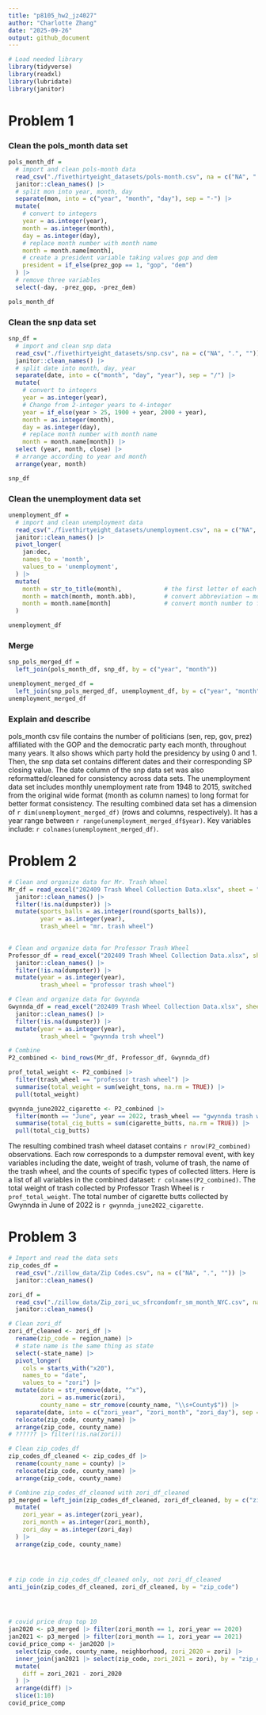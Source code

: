 ```yaml
---
title: "p8105_hw2_jz4027"
author: "Charlotte Zhang"
date: "2025-09-26"
output: github_document
---
```

```r
# Load needed library
library(tidyverse)
library(readxl)
library(lubridate)
library(janitor)
```

# Problem 1
### Clean the pols_month data set 
```r
pols_month_df = 
  # import and clean pols-month data
  read_csv("./fivethirtyeight_datasets/pols-month.csv", na = c("NA", ".", "")) |>
  janitor::clean_names() |>
  # split mon into year, month, day
  separate(mon, into = c("year", "month", "day"), sep = "-") |>
  mutate(
    # convert to integers
    year = as.integer(year),
    month = as.integer(month),
    day = as.integer(day),
    # replace month number with month name
    month = month.name[month],
    # create a president variable taking values gop and dem
    president = if_else(prez_gop == 1, "gop", "dem")
  ) |>
  # remove three variables
  select(-day, -prez_gop, -prez_dem)

pols_month_df
```

### Clean the snp data set
```r
snp_df = 
  # import and clean snp data
  read_csv("./fivethirtyeight_datasets/snp.csv", na = c("NA", ".", "")) |>
  janitor::clean_names() |>
  # split date into month, day, year
  separate(date, into = c("month", "day", "year"), sep = "/") |>
  mutate(
    # convert to integers
    year = as.integer(year),
    # Change from 2-integer years to 4-integer
    year = if_else(year > 25, 1900 + year, 2000 + year),
    month = as.integer(month),
    day = as.integer(day),
    # replace month number with month name
    month = month.name[month]) |>
  select (year, month, close) |>
  # arrange according to year and month
  arrange(year, month)

snp_df
```

### Clean the unemployment data set
```r
unemployment_df = 
  # import and clean unemployment data
  read_csv("./fivethirtyeight_datasets/unemployment.csv", na = c("NA", ".", "")) |>
  janitor::clean_names() |>
  pivot_longer(
    jan:dec,
    names_to = 'month',
    values_to = 'unemployment',
  ) |>
  mutate(
    month = str_to_title(month),            # the first letter of each month is capitalized
    month = match(month, month.abb),        # convert abbreviation → month number
    month = month.name[month]               # convert month number to full month name for format consistency 
  )

unemployment_df
```

### Merge
```r
snp_pols_merged_df = 
  left_join(pols_month_df, snp_df, by = c("year", "month"))

unemployment_merged_df =
  left_join(snp_pols_merged_df, unemployment_df, by = c("year", "month"))
unemployment_merged_df
```

### Explain and describe
pols_month csv file contains the number of politicians (sen, rep, gov, prez) affiliated with the GOP and the democratic party each month, throughout many years. It also shows which party hold the presidency by using 0 and 1. Then, the snp data set contains different dates and their corresponding SP closing value. The date column of the snp data set was also reformatted/cleaned for consistency across data sets. The unemployment data set includes monthly unemployment rate from 1948 to 2015, switched from the original wide format (month as column names) to long format for better format consistency. The resulting combined data set has a dimension of `r dim(unemployment_merged_df)` (rows and columns, respectively). It has a year range between `r range(unemployment_merged_df$year)`. Key variables include: `r colnames(unemployment_merged_df)`.

# Problem 2
```r
# Clean and organize data for Mr. Trash Wheel
Mr_df = read_excel("202409 Trash Wheel Collection Data.xlsx", sheet = "Mr. Trash Wheel", range = "A2:N653" ) |>
  janitor::clean_names() |>
  filter(!is.na(dumpster)) |>
  mutate(sports_balls = as.integer(round(sports_balls)),
         year = as.integer(year),
         trash_wheel = "mr. trash wheel") 
  
```

```r
# Clean and organize data for Professor Trash Wheel
Professor_df = read_excel("202409 Trash Wheel Collection Data.xlsx", sheet = "Professor Trash Wheel") |>
  janitor::clean_names() |>
  filter(!is.na(dumpster)) |>
  mutate(year = as.integer(year),
         trash_wheel = "professor trash wheel")
```

```r
# Clean and organize data for Gwynnda
Gwynnda_df = read_excel("202409 Trash Wheel Collection Data.xlsx", sheet = "Gwynnda Trash Wheel") |>
  janitor::clean_names() |>
  filter(!is.na(dumpster)) |>
  mutate(year = as.integer(year),
         trash_wheel = "gwynnda trsh wheel")
```

```r
# Combine
P2_combined <- bind_rows(Mr_df, Professor_df, Gwynnda_df)
```

```r
prof_total_weight <- P2_combined |>
  filter(trash_wheel == "professor trash wheel") |>
  summarise(total_weight = sum(weight_tons, na.rm = TRUE)) |>
  pull(total_weight)

gwynnda_june2022_cigarette <- P2_combined |>
  filter(month == "June", year == 2022, trash_wheel == "gwynnda trash wheel") |>
  summarise(total_cig_butts = sum(cigarette_butts, na.rm = TRUE)) |>
  pull(total_cig_butts)
```

The resulting combined trash wheel dataset contains `r nrow(P2_combined)` observations. Each row corresponds to a dumpster removal event, with key variables including the date, weight of trash, volume of trash, the name of the trash wheel, and the counts of specific types of collected litters. Here is a list of all variables in the combined dataset: `r colnames(P2_combined)`. The total weight of trash collected by Professor Trash Wheel is `r prof_total_weight`. The total number of cigarette butts collected by Gwynnda in June of 2022 is `r gwynnda_june2022_cigarette`. 


# Problem 3
```r
# Import and read the data sets
zip_codes_df = 
  read_csv("./zillow_data/Zip Codes.csv", na = c("NA", ".", "")) |>
  janitor::clean_names()

zori_df = 
  read_csv("./zillow_data/Zip_zori_uc_sfrcondomfr_sm_month_NYC.csv", na = c("NA", ".", "")) |>
  janitor::clean_names()
```


```r
# Clean zori_df
zori_df_cleaned <- zori_df |>
  rename(zip_code = region_name) |>
  # state name is the same thing as state
  select(-state_name) |>
  pivot_longer(
    cols = starts_with("x20"),  
    names_to = "date",
    values_to = "zori") |>
  mutate(date = str_remove(date, "^x"),
         zori = as.numeric(zori),
         county_name = str_remove(county_name, "\\s+County$")) |>
  separate(date, into = c("zori_year", "zori_month", "zori_day"), sep = "_") |>
  relocate(zip_code, county_name) |>
  arrange(zip_code, county_name)
# ?????? |> filter(!is.na(zori))
```


```r
# Clean zip_codes_df
zip_codes_df_cleaned <- zip_codes_df |>
  rename(county_name = county) |>
  relocate(zip_code, county_name) |>  
  arrange(zip_code, county_name)
```


```r
# Combine zip_codes_df_cleaned with zori_df_cleaned
p3_merged = left_join(zip_codes_df_cleaned, zori_df_cleaned, by = c("zip_code", "county_name")) |>
  mutate(
    zori_year = as.integer(zori_year),
    zori_month = as.integer(zori_month),
    zori_day = as.integer(zori_day)
  ) |>
  arrange(zip_code, county_name)




# zip code in zip_codes_df_cleaned only, not zori_df_cleaned
anti_join(zip_codes_df_cleaned, zori_df_cleaned, by = "zip_code") 




# covid price drop top 10
jan2020 <- p3_merged |> filter(zori_month == 1, zori_year == 2020)
jan2021 <- p3_merged |> filter(zori_month == 1, zori_year == 2021)
covid_price_comp <- jan2020 |>
  select(zip_code, county_name, neighborhood, zori_2020 = zori) |>
  inner_join(jan2021 |> select(zip_code, zori_2021 = zori), by = "zip_code") |>
  mutate(
    diff = zori_2021 - zori_2020
  ) |>
  arrange(diff) |>
  slice(1:10)
covid_price_comp
```






